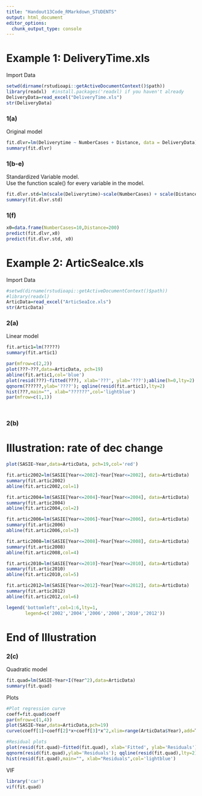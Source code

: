 ```yaml
---
title: "Handout13Code_RMarkdown_STUDENTS"
output: html_document
editor_options: 
  chunk_output_type: console
---
```


# Example 1: DeliveryTime.xls

Import Data

```r
setwd(dirname(rstudioapi::getActiveDocumentContext()$path))
library(readxl)  #install.packages('readxl) if you haven't already
DeliveryData=read_excel("DeliveryTime.xls")
str(DeliveryData)
```

### 1(a)

Original model

```r
fit.dlvr=lm(Deliverytime ~ NumberCases + Distance, data = DeliveryData)
summary(fit.dlvr)
```

### 1(b-e)

Standardized Variable model.\
Use the function scale() for every variable in the model.

```r
fit.dlvr.std=lm(scale(Deliverytime)~scale(NumberCases) + scale(Distance), data=DeliveryData)
summary(fit.dlvr.std)
```

### 1(f)

```r
x0=data.frame(NumberCases=10,Distance=200)
predict(fit.dlvr,x0)
predict(fit.dlvr.std, x0)


```

# Example 2: ArticSeaIce.xls

Import Data

```r
#setwd(dirname(rstudioapi::getActiveDocumentContext()$path))
#library(readxl) 
ArticData=read_excel("ArticSeaIce.xls")
str(ArticData)

```

### 2(a)

Linear model

```r
fit.artic1=lm(?????)
summary(fit.artic1)

par(mfrow=c(2,2))
plot(???~???,data=ArticData, pch=19)
abline(fit.artic1,col='blue')
plot(resid(???)~fitted(???), xlab='???', ylab='???');abline(h=0,lty=2)
qqnorm(??????,ylab='????'); qqline(resid(fit.artic1),lty=2)
hist(???,main="", xlab="??????",col='lightblue')
par(mfrow=c(1,1))




```

### 2(b)

######################################## 

# Illustration: rate of dec change

######################################## 

```r
plot(SASIE~Year,data=ArticData, pch=19,col='red')

fit.artic2002=lm(SASIE[Year<=2002]~Year[Year<=2002], data=ArticData)
summary(fit.artic2002)
abline(fit.artic2002,col=1)

fit.artic2004=lm(SASIE[Year<=2004]~Year[Year<=2004], data=ArticData)
summary(fit.artic2004)
abline(fit.artic2004,col=2)

fit.artic2006=lm(SASIE[Year<=2006]~Year[Year<=2006], data=ArticData)
summary(fit.artic2006)
abline(fit.artic2006,col=3)

fit.artic2008=lm(SASIE[Year<=2008]~Year[Year<=2008], data=ArticData)
summary(fit.artic2008)
abline(fit.artic2008,col=4)

fit.artic2010=lm(SASIE[Year<=2010]~Year[Year<=2010], data=ArticData)
summary(fit.artic2010)
abline(fit.artic2010,col=5)

fit.artic2012=lm(SASIE[Year<=2012]~Year[Year<=2012], data=ArticData)
summary(fit.artic2012)
abline(fit.artic2012,col=6)

legend('bottomleft',col=1:6,lty=1,
       legend=c('2002','2004','2006','2008','2010','2012'))
```

######################################## 

# End of Illustration

######################################## 

### 2(c)

Quadratic model

```r
fit.quad=lm(SASIE~Year+I(Year^2),data=ArticData)
summary(fit.quad)
```

Plots

```r
#Plot regression curve
coeff=fit.quad$coeff
par(mfrow=c(1,4))
plot(SASIE~Year,data=ArticData,pch=19)
curve(coeff[1]+coeff[2]*x+coeff[3]*x^2,xlim=range(ArticData$Year),add=T,col='blue')

#Residual plots
plot(resid(fit.quad)~fitted(fit.quad), xlab='Fitted', ylab='Residuals');abline(h=0,lty=2)
qqnorm(resid(fit.quad),ylab='Residuals'); qqline(resid(fit.quad),lty=2)
hist(resid(fit.quad),main="", xlab="Residuals",col='lightblue')
```

VIF

```r
library('car')
vif(fit.quad)
```
